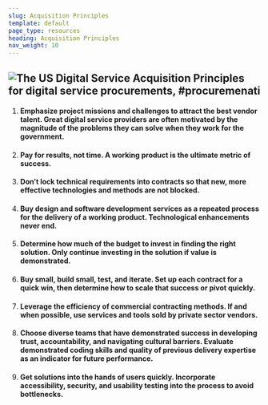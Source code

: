 ```yaml
---
slug: Acquisition Principles
template: default
page_type: resources
heading: Acquisition Principles
nav_weight: 10
---
```

## ![The US Digital Service Acquisition Principles for digital service procurements, #procuremenati](/assets/img/TechFarPrincipalsGraphicwide.png 'Aquisition Principles for Digital Services')

1. #### Emphasize project missions and challenges to attract the best vendor talent. Great digital service providers are often motivated by the magnitude of the problems they can solve when they work for the government. 
2. #### Pay for results, not time. A working product is the ultimate metric of success.
3. #### Don’t lock technical requirements into contracts so that new, more effective technologies and methods are not blocked.
4. #### Buy design and software development services as a repeated process for the delivery of a working product. Technological enhancements never end.
5. #### Determine how much of the budget to invest in finding the right solution. Only continue investing in the solution if value is demonstrated.
6. #### Buy small, build small, test, and iterate. Set up each contract for a quick win, then determine how to scale that success or pivot quickly.
7. #### Leverage the efficiency of commercial contracting methods. If and when possible, use services and tools sold by private sector vendors.
8. #### Choose diverse teams that have demonstrated success in developing trust, accountability, and navigating cultural barriers. Evaluate demonstrated coding skills and quality of previous delivery expertise as an indicator for future performance.
9. #### Get solutions into the hands of users quickly. Incorporate accessibility, security, and usability testing into the process to avoid bottlenecks.
